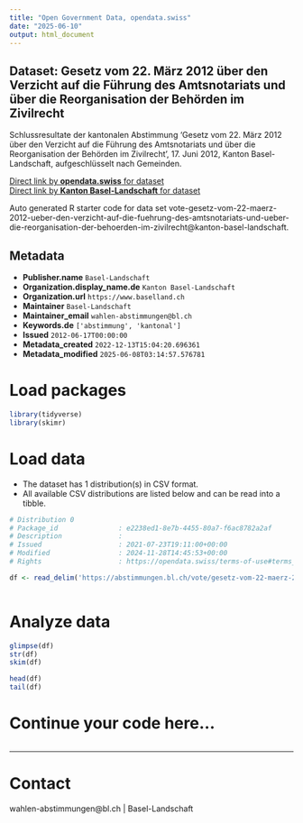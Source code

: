 ```yaml
---
title: "Open Government Data, opendata.swiss"
date: "2025-06-10"
output: html_document
---
```


## Dataset: Gesetz vom 22. März 2012 über den Verzicht auf die Führung des Amtsnotariats und über die Reorganisation der Behörden im Zivilrecht

Schlussresultate der kantonalen Abstimmung 'Gesetz vom 22. März 2012 über den Verzicht auf die Führung des Amtsnotariats und über die Reorganisation der Behörden im Zivilrecht', 17. Juni 2012, Kanton Basel-Landschaft, aufgeschlüsselt nach Gemeinden.

[Direct link by **opendata.swiss** for dataset](https://opendata.swiss/de/dataset/gesetz-vom-22-marz-2012-uber-den-verzicht-auf-die-fuhrung-des-amtsnotariats-und-uber-die-reorga)<br>
[Direct link by **Kanton Basel-Landschaft** for dataset](https://abstimmungen.bl.ch/vote/gesetz-vom-22-maerz-2012-ueber-den-verzicht-auf-die-fuehrung-des-amtsnotariats-und-ueber-die-reorganisation-der-behoerden-im-zivilrecht/data)

Auto generated R starter code for data set vote-gesetz-vom-22-maerz-2012-ueber-den-verzicht-auf-die-fuehrung-des-amtsnotariats-und-ueber-die-reorganisation-der-behoerden-im-zivilrecht@kanton-basel-landschaft.

## Metadata

- **Publisher.name** `Basel-Landschaft`
- **Organization.display_name.de** `Kanton Basel-Landschaft`
- **Organization.url** `https://www.baselland.ch`
- **Maintainer** `Basel-Landschaft`
- **Maintainer_email** `wahlen-abstimmungen@bl.ch`
- **Keywords.de** `['abstimmung', 'kantonal']`
- **Issued** `2012-06-17T00:00:00`
- **Metadata_created** `2022-12-13T15:04:20.696361`
- **Metadata_modified** `2025-06-08T03:14:57.576781`


# Load packages

```r

library(tidyverse)
library(skimr)

```

# Load data

-   The dataset has 1 distribution(s) in CSV format.
-   All available CSV distributions are listed below and can be read into a tibble.

```r

# Distribution 0
# Package_id               : e2238ed1-8e7b-4455-80a7-f6ac8782a2af
# Description              : 
# Issued                   : 2021-07-23T19:11:00+00:00
# Modified                 : 2024-11-28T14:45:53+00:00
# Rights                   : https://opendata.swiss/terms-of-use#terms_by

df <- read_delim('https://abstimmungen.bl.ch/vote/gesetz-vom-22-maerz-2012-ueber-den-verzicht-auf-die-fuehrung-des-amtsnotariats-und-ueber-die-reorganisation-der-behoerden-im-zivilrecht/data-csv')



```

# Analyze data

```r

glimpse(df)
str(df)
skim(df)

head(df)
tail(df)

```

# Continue your code here...

```r

```

------------------------------------------------------------------------

# Contact

wahlen-abstimmungen@bl.ch | Basel-Landschaft
